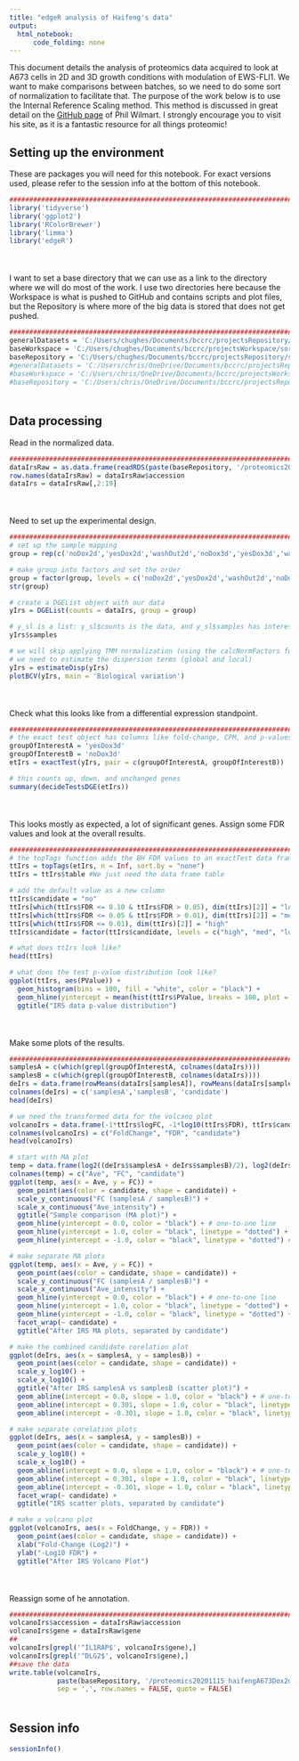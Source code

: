 ```yaml
---
title: "edgeR analysis of Haifeng's data"
output:
  html_notebook:
      code_folding: none
---
```


This document details the analysis of proteomics data acquired to look at A673 cells in 2D and 3D growth conditions with modulation of EWS-FLI1. We want to make comparisons between batches, so we need to do some sort of normalization to facilitate that. The purpose of the work below is to use the Internal Reference Scaling method. This method is discussed in great detail on the [GitHub page](https://github.com/pwilmart/IRS_normalization) of Phil Wilmart. I strongly encourage you to visit his site, as it is a fantastic resource for all things proteomic!

## Setting up the environment

These are packages you will need for this notebook. For exact versions used, please refer to the session info at the bottom of this notebook.

```r
##########################################################################################
library('tidyverse')
library('ggplot2')
library('RColorBrewer')
library('limma')
library('edgeR')
```

<div style="margin-bottom:50px;"></div>

I want to set a base directory that we can use as a link to the directory where we will do most of the work. I use two directories here because the Workspace is what is pushed to GitHub and contains scripts and plot files, but the Repository is where more of the big data is stored that does not get pushed.

```r
##########################################################################################
generalDatasets = 'C:/Users/chughes/Documents/bccrc/projectsRepository/generalDatasets'
baseWorkspace = 'C:/Users/chughes/Documents/bccrc/projectsWorkspace/sorensenLab/relatedToOthers'
baseRepository = 'C:/Users/chughes/Documents/bccrc/projectsRepository/sorensenLab/relatedToOthers'
#generalDatasets = 'C:/Users/chris/OneDrive/Documents/bccrc/projectsRepository/generalDatasets'
#baseWorkspace = 'C:/Users/chris/OneDrive/Documents/bccrc/projectsWorkspace/sorensenLab/relatedToYbx1'
#baseRepository = 'C:/Users/chris/OneDrive/Documents/bccrc/projectsRepository/sorensenLab/relatedToYbx1'
```

<div style="margin-bottom:50px;"></div>

## Data processing

Read in the normalized data.

```r
##########################################################################################
dataIrsRaw = as.data.frame(readRDS(paste(baseRepository, '/proteomics20201115_haifengA673Dox2d3dSetB/dataset_proteinSet2d3dIrsNormalized.rds', sep = '')))
row.names(dataIrsRaw) = dataIrsRaw$accession
dataIrs = dataIrsRaw[,2:19]
```

<div style="margin-bottom:50px;"></div>

Need to set up the experimental design.

```r
##########################################################################################
# set up the sample mapping
group = rep(c('noDox2d','yesDox2d','washOut2d','noDox3d','yesDox3d','washOut3d'), each = 3)

# make group into factors and set the order
group = factor(group, levels = c('noDox2d','yesDox2d','washOut2d','noDox3d','yesDox3d','washOut3d'))
str(group)

# create a DGEList object with our data
yIrs = DGEList(counts = dataIrs, group = group)

# y_sl is a list: y_sl$counts is the data, and y_sl$samples has interesting content
yIrs$samples

# we will skip applying TMM normalization (using the calcNormFactors function)
# we need to estimate the dispersion terms (global and local)
yIrs = estimateDisp(yIrs)
plotBCV(yIrs, main = 'Biological variation')
```

<div style="margin-bottom:50px;"></div>

Check what this looks like from a differential expression standpoint.

```r
##########################################################################################
# the exact test object has columns like fold-change, CPM, and p-values
groupOfInterestA = 'yesDox3d'
groupOfInterestB = 'noDox3d'
etIrs = exactTest(yIrs, pair = c(groupOfInterestA, groupOfInterestB))

# this counts up, down, and unchanged genes
summary(decideTestsDGE(etIrs))
```

<div style="margin-bottom:50px;"></div>

This looks mostly as expected, a lot of significant genes. Assign some FDR values and look at the overall results.

```r
##########################################################################################
# the topTags function adds the BH FDR values to an exactTest data frame. Make sure we do not change the row order!
ttIrs = topTags(etIrs, n = Inf, sort.by = "none")
ttIrs = ttIrs$table #We just need the data frame table

# add the default value as a new column
ttIrs$candidate = "no"
ttIrs[which(ttIrs$FDR <= 0.10 & ttIrs$FDR > 0.05), dim(ttIrs)[2]] = "low"
ttIrs[which(ttIrs$FDR <= 0.05 & ttIrs$FDR > 0.01), dim(ttIrs)[2]] = "med"
ttIrs[which(ttIrs$FDR <= 0.01), dim(ttIrs)[2]] = "high"
ttIrs$candidate = factor(ttIrs$candidate, levels = c("high", "med", "low", "no"))

# what does ttIrs look like?
head(ttIrs)

# what does the test p-value distribution look like?
ggplot(ttIrs, aes(PValue)) + 
  geom_histogram(bins = 100, fill = "white", color = "black") + 
  geom_hline(yintercept = mean(hist(ttIrs$PValue, breaks = 100, plot = FALSE)$counts[26:100])) +
  ggtitle("IRS data p-value distribution")
```

<div style="margin-bottom:50px;"></div>

Make some plots of the results.

```r
##########################################################################################
samplesA = c(which(grepl(groupOfInterestA, colnames(dataIrs))))
samplesB = c(which(grepl(groupOfInterestB, colnames(dataIrs))))
deIrs = data.frame(rowMeans(dataIrs[samplesA]), rowMeans(dataIrs[samplesB]), ttIrs$candidate)
colnames(deIrs) = c('samplesA','samplesB', 'candidate')
head(deIrs)

# we need the transformed data for the volcano plot
volcanoIrs = data.frame(-1*ttIrs$logFC, -1*log10(ttIrs$FDR), ttIrs$candidate)
colnames(volcanoIrs) = c("FoldChange", "FDR", "candidate")
head(volcanoIrs)

# start with MA plot
temp = data.frame(log2((deIrs$samplesA + deIrs$samplesB)/2), log2(deIrs$samplesB/deIrs$samplesA), deIrs$candidate)
colnames(temp) = c("Ave", "FC", "candidate")
ggplot(temp, aes(x = Ave, y = FC)) +
  geom_point(aes(color = candidate, shape = candidate)) +
  scale_y_continuous("FC (samplesA / samplesB)") +
  scale_x_continuous("Ave_intensity") +
  ggtitle("Sample comparison (MA plot)") + 
  geom_hline(yintercept = 0.0, color = "black") + # one-to-one line
  geom_hline(yintercept = 1.0, color = "black", linetype = "dotted") + # 2-fold up
  geom_hline(yintercept = -1.0, color = "black", linetype = "dotted") # 2-fold down

# make separate MA plots
ggplot(temp, aes(x = Ave, y = FC)) +
  geom_point(aes(color = candidate, shape = candidate)) +
  scale_y_continuous("FC (samplesA / samplesB)") +
  scale_x_continuous("Ave_intensity") +
  geom_hline(yintercept = 0.0, color = "black") + # one-to-one line
  geom_hline(yintercept = 1.0, color = "black", linetype = "dotted") + # 2-fold up
  geom_hline(yintercept = -1.0, color = "black", linetype = "dotted") + # 2-fold down
  facet_wrap(~ candidate) +
  ggtitle("After IRS MA plots, separated by candidate")

# make the combined candidate corelation plot
ggplot(deIrs, aes(x = samplesA, y = samplesB)) +
  geom_point(aes(color = candidate, shape = candidate)) +
  scale_y_log10() +
  scale_x_log10() +
  ggtitle("After IRS samplesA vs samplesB (scatter plot)") + 
  geom_abline(intercept = 0.0, slope = 1.0, color = "black") + # one-to-one line
  geom_abline(intercept = 0.301, slope = 1.0, color = "black", linetype = "dotted") + # 2-fold up
  geom_abline(intercept = -0.301, slope = 1.0, color = "black", linetype = "dotted") # 2-fold down

# make separate corelation plots
ggplot(deIrs, aes(x = samplesA, y = samplesB)) +
  geom_point(aes(color = candidate, shape = candidate)) +
  scale_y_log10() +
  scale_x_log10() +
  geom_abline(intercept = 0.0, slope = 1.0, color = "black") + # one-to-one line
  geom_abline(intercept = 0.301, slope = 1.0, color = "black", linetype = "dotted") + # 2-fold up
  geom_abline(intercept = -0.301, slope = 1.0, color = "black", linetype = "dotted") + # 2-fold down
  facet_wrap(~ candidate) +
  ggtitle("IRS scatter plots, separated by candidate")

# make a volcano plot
ggplot(volcanoIrs, aes(x = FoldChange, y = FDR)) +
  geom_point(aes(color = candidate, shape = candidate)) +
  xlab("Fold-Change (Log2)") +
  ylab("-Log10 FDR") +
  ggtitle("After IRS Volcano Plot")
```

<div style="margin-bottom:50px;"></div>

Reassign some of he annotation.

```r
##########################################################################################
volcanoIrs$accession = dataIrsRaw$accession
volcanoIrs$gene = dataIrsRaw$gene
##
volcanoIrs[grepl('^IL1RAP$', volcanoIrs$gene),]
volcanoIrs[grepl('^DLG2$', volcanoIrs$gene),]
##save the data
write.table(volcanoIrs, 
            paste(baseRepository, '/proteomics20201115_haifengA673Dox2d3dSetA/dataset_edgerIrs_',groupOfInterestA,'-',groupOfInterestB,'.csv', sep = ''),
            sep = ',', row.names = FALSE, quote = FALSE)
```

<div style="margin-bottom:50px;"></div>

## Session info

```r
sessionInfo()
```



